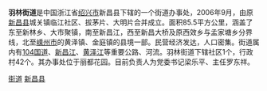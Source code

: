 '''羽林街道'''是中国浙江省[[绍兴市|绍兴市]]新昌县下辖的一个街道办事处，2006年9月，由原[[新昌县|新昌县]]城关镇临江社区、拔茅片、大明片合并成立。面积85.5平方公里，涵盖了东至新林乡、大市聚镇，南至新昌江，西至新昌大桥及原西效乡与孟家塘乡分界线，北至[[嵊州市|嵊州市]]的黄泽镇、金庭镇的县境一部。民营经济发达，人口密集。街道属内有[[104国道|104国道]]、[[新昌江|新昌江]]、[[黄泽江|黄泽江]]等重要公路、河流。羽林街道下辖社区1个，行政村42个。其办事处位于丽都花园。目前负责人为党委书记梁乐平、主任罗东祥。
{{新昌县行政区划}}
[[Category:新昌县|街道]]
[[Category:绍兴市街道_(行政区划)|新昌县]]
